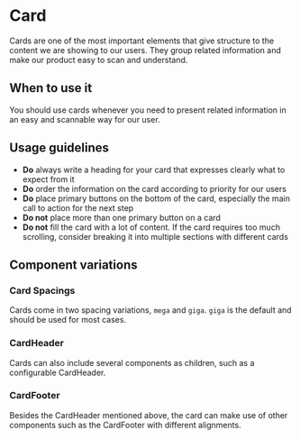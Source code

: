 
<Meta of={Stories} />

# Card

<Status variant="stable" />

Cards are one of the most important elements that give structure to the content we are showing to our users. They group related information and make our product easy to scan and understand.

<Story of={Stories.Base} />

<Props />

## When to use it

You should use cards whenever you need to present related information in an easy and scannable way for our user.

## Usage guidelines

- **Do** always write a heading for your card that expresses clearly what to expect from it
- **Do** order the information on the card according to priority for our users
- **Do** place primary buttons on the bottom of the card, especially the main call to action for the next step
- **Do not** place more than one primary button on a card
- **Do not** fill the card with a lot of content. If the card requires too much scrolling, consider breaking it into multiple sections with different cards

## Component variations

### Card Spacings

Cards come in two spacing variations, `mega` and `giga`. `giga` is the default and should be used for most cases.

<Story of={Stories.Spacings} />

### CardHeader

Cards can also include several components as children, such as a configurable CardHeader.

<Story of={Stories.WithHeader} />

### CardFooter

Besides the CardHeader mentioned above, the card can make use of other components such as the CardFooter with different alignments.

<Story of={Stories.WithFooter} />
